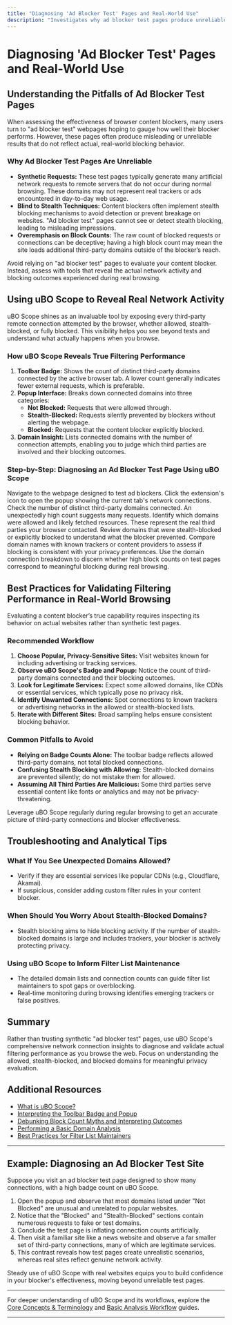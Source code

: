```yaml
---
title: "Diagnosing 'Ad Blocker Test' Pages and Real-World Use"
description: "Investigates why ad blocker test pages produce unreliable results, shows how uBO Scope reveals the real network activity behind such tests, and shares best practices for validating actual filtering performance in real-world browsing scenarios."
---
```


# Diagnosing 'Ad Blocker Test' Pages and Real-World Use

## Understanding the Pitfalls of Ad Blocker Test Pages

When assessing the effectiveness of browser content blockers, many users turn to "ad blocker test" webpages hoping to gauge how well their blocker performs. However, these pages often produce misleading or unreliable results that do not reflect actual, real-world blocking behavior.

### Why Ad Blocker Test Pages Are Unreliable

- **Synthetic Requests:** These test pages typically generate many artificial network requests to remote servers that do not occur during normal browsing. These domains may not represent real trackers or ads encountered in day-to-day web usage.
- **Blind to Stealth Techniques:** Content blockers often implement stealth blocking mechanisms to avoid detection or prevent breakage on websites. "Ad blocker test" pages cannot see or detect stealth blocking, leading to misleading impressions.
- **Overemphasis on Block Counts:** The raw count of blocked requests or connections can be deceptive; having a high block count may mean the site loads additional third-party domains outside of the blocker’s reach.

<Tip>
Avoid relying on "ad blocker test" pages to evaluate your content blocker. Instead, assess with tools that reveal the actual network activity and blocking outcomes experienced during real browsing.
</Tip>

## Using uBO Scope to Reveal Real Network Activity

uBO Scope shines as an invaluable tool by exposing every third-party remote connection attempted by the browser, whether allowed, stealth-blocked, or fully blocked. This visibility helps you see beyond tests and understand what actually happens when you browse.

### How uBO Scope Reveals True Filtering Performance

1. **Toolbar Badge:** Shows the count of distinct third-party domains connected by the active browser tab. A lower count generally indicates fewer external requests, which is preferable.
2. **Popup Interface:** Breaks down connected domains into three categories:
   - **Not Blocked:** Requests that were allowed through.
   - **Stealth-Blocked:** Requests silently prevented by blockers without alerting the webpage.
   - **Blocked:** Requests that the content blocker explicitly blocked.
3. **Domain Insight:** Lists connected domains with the number of connection attempts, enabling you to judge which third parties are involved and their blocking outcomes.

### Step-by-Step: Diagnosing an Ad Blocker Test Page Using uBO Scope

<Steps>
<Step title="Open the Ad Blocker Test Page">
Navigate to the webpage designed to test ad blockers.
</Step>
<Step title="Click the uBO Scope Toolbar Icon">
Click the extension's icon to open the popup showing the current tab's network connections.
</Step>
<Step title="Review the Summary Count">
Check the number of distinct third-party domains connected. An unexpectedly high count suggests many requests.
</Step>
<Step title="Examine the Allowed Domains Section">
Identify which domains were allowed and likely fetched resources. These represent the real third parties your browser contacted.
</Step>
<Step title="Check Stealth-Blocked and Blocked Sections">
Review domains that were stealth-blocked or explicitly blocked to understand what the blocker prevented.
</Step>
<Step title="Cross-Reference Domains">
Compare domain names with known trackers or content providers to assess if blocking is consistent with your privacy preferences.
</Step>
</Steps>

<Tip>
Use the domain connection breakdown to discern whether high block counts on test pages correspond to meaningful blocking during real browsing.
</Tip>

## Best Practices for Validating Filtering Performance in Real-World Browsing

Evaluating a content blocker’s true capability requires inspecting its behavior on actual websites rather than synthetic test pages.

### Recommended Workflow

1. **Choose Popular, Privacy-Sensitive Sites:** Visit websites known for including advertising or tracking services.
2. **Observe uBO Scope's Badge and Popup:** Notice the count of third-party domains connected and their blocking outcomes.
3. **Look for Legitimate Services:** Expect some allowed domains, like CDNs or essential services, which typically pose no privacy risk.
4. **Identify Unwanted Connections:** Spot connections to known trackers or advertising networks in the allowed or stealth-blocked lists.
5. **Iterate with Different Sites:** Broad sampling helps ensure consistent blocking behavior.

### Common Pitfalls to Avoid

- **Relying on Badge Counts Alone:** The toolbar badge reflects allowed third-party domains, not total blocked connections.
- **Confusing Stealth Blocking with Allowing:** Stealth-blocked domains are prevented silently; do not mistake them for allowed.
- **Assuming All Third Parties Are Malicious:** Some third parties serve essential content like fonts or analytics and may not be privacy-threatening.

<Tip>
Leverage uBO Scope regularly during regular browsing to get an accurate picture of third-party connections and blocker effectiveness.
</Tip>

## Troubleshooting and Analytical Tips

### What If You See Unexpected Domains Allowed?
- Verify if they are essential services like popular CDNs (e.g., Cloudflare, Akamai).
- If suspicious, consider adding custom filter rules in your content blocker.

### When Should You Worry About Stealth-Blocked Domains?
- Stealth blocking aims to hide blocking activity. If the number of stealth-blocked domains is large and includes trackers, your blocker is actively protecting privacy.

### Using uBO Scope to Inform Filter List Maintenance
- The detailed domain lists and connection counts can guide filter list maintainers to spot gaps or overblocking.
- Real-time monitoring during browsing identifies emerging trackers or false positives.

## Summary

Rather than trusting synthetic "ad blocker test" pages, use uBO Scope's comprehensive network connection insights to diagnose and validate actual filtering performance as you browse the web. Focus on understanding the allowed, stealth-blocked, and blocked domains for meaningful privacy evaluation.

## Additional Resources

- [What is uBO Scope?](../overview/product-introduction-and-value/what-is-ubo-scope)
- [Interpreting the Toolbar Badge and Popup](../guides/getting-started-essentials/interpreting-badge-and-popup)
- [Debunking Block Count Myths and Interpreting Outcomes](../guides/advanced-use-and-best-practices/debunking-block-count-myths)
- [Performing a Basic Domain Analysis](../guides/getting-started-essentials/basic-analysis-workflow)
- [Best Practices for Filter List Maintainers](../guides/advanced-use-and-best-practices/workflow-filter-list-maintainers)

---

## Example: Diagnosing an Ad Blocker Test Site

Suppose you visit an ad blocker test page designed to show many connections, with a high badge count on uBO Scope.

1. Open the popup and observe that most domains listed under "Not Blocked" are unusual and unrelated to popular websites.
2. Notice that the "Blocked" and "Stealth-Blocked" sections contain numerous requests to fake or test domains.
3. Conclude the test page is inflating connection counts artificially.
4. Then visit a familiar site like a news website and observe a far smaller set of third-party connections, many of which are legitimate services.
5. This contrast reveals how test pages create unrealistic scenarios, whereas real sites reflect genuine network activity.

<Tip>
Steady use of uBO Scope with real websites equips you to build confidence in your blocker's effectiveness, moving beyond unreliable test pages.
</Tip>

---

For deeper understanding of uBO Scope and its workflows, explore the [Core Concepts & Terminology](../overview/core-concepts-and-architecture/core-concepts-and-terminology) and [Basic Analysis Workflow](../guides/getting-started-essentials/basic-analysis-workflow) guides.


---